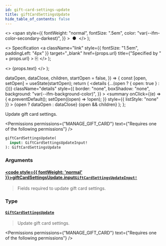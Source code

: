 ```yaml
---
id: gift-card-settings-update
title: giftCardSettingsUpdate
hide_table_of_contents: false
---
```


  <>
    <span
      style={{
        fontWeight: "normal",
        fontSize: ".5em",
        color: "var(--ifm-color-secondary-darkest)",
      }}
    >
      &nbsp;●&nbsp;
    </span>
  </>
);

  <>
    Specification
    <a
      className="link"
      style={{ fontSize: "1.5em", paddingLeft: "4px" }}
      target="\_blank"
      href={props.url}
      title={"Specified by " + props.url}
    >
      ⎘
    </a>
  </>
);

  <>
    <span className={props.class}>{props.text}</span>
  </>
);


  dataOpen,
  dataClose,
  children,
  startOpen = false,
}) => {
  const [open, setOpen] = useState(startOpen);
  return (
    <details
      {...(open ? { open: true } : {})}
      className="details"
      style={{
        border: "none",
        boxShadow: "none",
        background: "var(--ifm-background-color)",
      }}
    >
      <summary
        onClick={(e) => {
          e.preventDefault();
          setOpen((open) => !open);
        }}
        style={{ listStyle: "none" }}
      >
        {open ? dataOpen : dataClose}
      </summary>
      {open && children}
    </details>
  );
};

Update gift card settings.

<Permissions
  permissions={"MANAGE_GIFT_CARD"}
  text={"Requires one of the following permissions"}
/>

```graphql
giftCardSettingsUpdate(
  input: GiftCardSettingsUpdateInput!
): GiftCardSettingsUpdate
```

### Arguments

#### [<code style={{ fontWeight: 'normal' }}>giftCardSettingsUpdate.<b>input</b></code>](#)<Bullet />[`GiftCardSettingsUpdateInput!`](../../../api-reference/gift-cards/inputs/gift-card-settings-update-input) <Badge class="badge badge--secondary" text="non-null"/> <Badge class="badge badge--secondary" text="input"/>

> Fields required to update gift card settings.

### Type

#### [`GiftCardSettingsUpdate`](../../../api-reference/gift-cards/objects/gift-card-settings-update) <Badge class="badge badge--secondary" text="object"/>

> Update gift card settings.

<Permissions
  permissions={"MANAGE_GIFT_CARD"}
  text={"Requires one of the following permissions"}
/>

